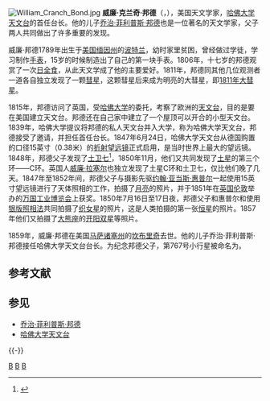 {{noteTA
|1=zh-cn:乔治;zh-tw:喬治;zh-hk:佐治;
}}
[[File:William_Cranch_Bond.jpg|thumb]]
'''威廉·克兰奇·邦德'''（{{lang|en|'''William Cranch Bond'''}}，{{bd|1789年|9月9日|1859年|1月29日|catIdx=B}}），美国天文学家，[[哈佛大学天文台|哈佛大学天文台]]的首任台长。他的儿子[[乔治·菲利普斯·邦德|乔治·菲利普斯·邦德]]也是一位著名的天文学家，父子两人共同做出了许多重要的发现。

威廉·邦德1789年出生于[[美国|美国]][[缅因州|缅因州]]的[[波特兰_(缅因州)|波特兰]]，幼时家里贫困，曾经做过学徒，学习制作[[手表|手表]]，15岁的时候制造出了自己的第一块手表。1806年，十七岁的邦德观赏了一次[[日全食|日全食]]，从此天文学成了他的主要爱好。1811年，邦德同其他几位观测者一道各自独立发现了一颗[[彗星|彗星]]，这颗彗星后来成为明亮的大彗星，即[[1811年大彗星|1811年大彗星]]。

1815年，邦德访问了英国，受[[哈佛大学|哈佛大学]]的委托，考察了欧洲的[[天文台|天文台]]，目的是要在美国建立天文台。邦德还在自己家中建立了一个屋顶可以开合的小型天文台。1839年，哈佛大学提议将邦德的私人天文台并入大学，称为哈佛大学天文台，邦德接受了邀请，并担任首任台长。1847年6月24日，哈佛大学天文台从德国购置的口径15英寸（0.38米）的[[折射望远镜|折射望远镜]]正式启用，是当时世界上最大的望远镜。1848年，邦德父子发现了[[土卫七|土卫七]]<ref>{{lang|en|Bond, W.C., 1848, ''Monthly Notices of the Royal Astronomical Society'', '''9''', 1.}} {{ADS|1848MNRAS...9....1B}}</ref>，1850年11月，他们又共同发现了[[土星|土星]]的第三个环——C环。英国人[[威廉·拉塞尔|威廉·拉塞尔]]也独立发现了土星C环和土卫七，仅比他们晚了几天。1847年至1852年间，邦德父子与摄影先驱[[约翰·亚当斯·惠普尔|约翰·亚当斯·惠普尔]]一起使用15英寸望远镜进行了天体照相的工作，拍摄了[[月亮|月亮]]的照片，并于1851年在[[英国|英国]][[伦敦|伦敦]]举办的[[万国工业博览会|万国工业博览会]]上获奖。1850年7月16日至17日夜，邦德父子和惠普尔和使用[[银版照相法|银版照相法]]共同拍摄了[[织女星|织女星]]的照片，这是人类拍摄的第一张[[恒星|恒星]]的照片。1857年他们又拍摄了[[大熊座|大熊座]]的[[开阳双星|开阳双星]]等照片。

1859年，威廉·邦德在美国[[马萨诸塞州|马萨诸塞州]]的[[坎布里奇|坎布里奇]]去世。他的儿子乔治·菲利普斯·邦德接任哈佛大学天文台台长。为纪念邦德父子，第767号小行星被命名为{{lang|en|Bondia}}。

==参考文献==
<div class="references-small">
<references />
</div>

==参见==
*[[乔治·菲利普斯·邦德|乔治·菲利普斯·邦德]]
*[[哈佛大学天文台|哈佛大学天文台]]

{{-}}
{{Authority control}}

[[Category:美国天文学家|B]]
[[Category:衛星發現者|B]]
[[Category:彗星發現者|B]]